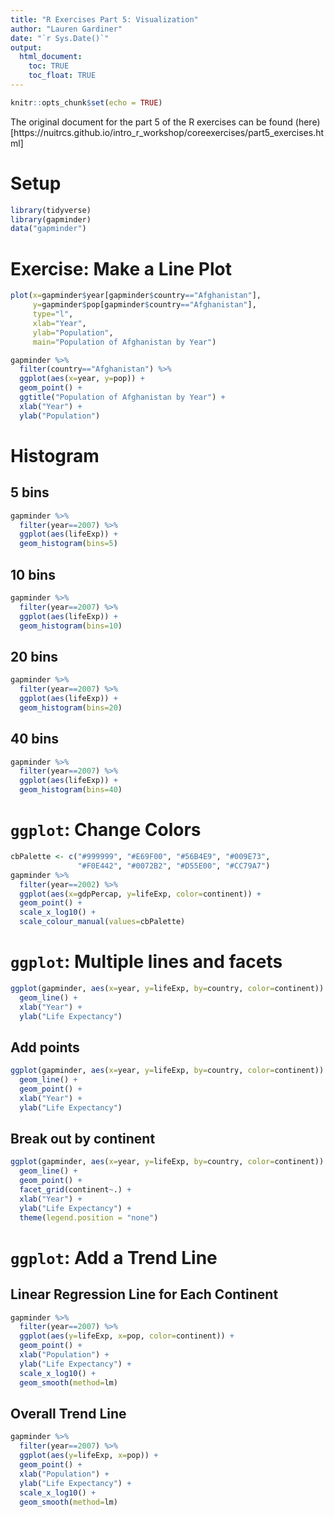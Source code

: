 ```yaml
---
title: "R Exercises Part 5: Visualization"
author: "Lauren Gardiner"
date: "`r Sys.Date()`"
output: 
  html_document:
    toc: TRUE
    toc_float: TRUE
---
```

```r
knitr::opts_chunk$set(echo = TRUE)
```
The original document for the part 5 of the R exercises can be found (here)[https://nuitrcs.github.io/intro_r_workshop/coreexercises/part5_exercises.html]

# Setup

```r
library(tidyverse)
library(gapminder)
data("gapminder")
```

# Exercise: Make a Line Plot

```r
plot(x=gapminder$year[gapminder$country=="Afghanistan"],
     y=gapminder$pop[gapminder$country=="Afghanistan"],
     type="l",
     xlab="Year",
     ylab="Population",
     main="Population of Afghanistan by Year")
```
```r
gapminder %>%
  filter(country=="Afghanistan") %>%
  ggplot(aes(x=year, y=pop)) +
  geom_point() +
  ggtitle("Population of Afghanistan by Year") +
  xlab("Year") +
  ylab("Population")
```

# Histogram

## 5 bins

```r
gapminder %>%
  filter(year==2007) %>%
  ggplot(aes(lifeExp)) +
  geom_histogram(bins=5)
```

## 10 bins

```r
gapminder %>%
  filter(year==2007) %>%
  ggplot(aes(lifeExp)) +
  geom_histogram(bins=10)
```

## 20 bins

```r
gapminder %>%
  filter(year==2007) %>%
  ggplot(aes(lifeExp)) +
  geom_histogram(bins=20)
```

## 40 bins

```r
gapminder %>%
  filter(year==2007) %>%
  ggplot(aes(lifeExp)) +
  geom_histogram(bins=40)
```

# `ggplot`: Change Colors

```r
cbPalette <- c("#999999", "#E69F00", "#56B4E9", "#009E73", 
               "#F0E442", "#0072B2", "#D55E00", "#CC79A7")
gapminder %>%
  filter(year==2002) %>%
  ggplot(aes(x=gdpPercap, y=lifeExp, color=continent)) +
  geom_point() +
  scale_x_log10() +
  scale_colour_manual(values=cbPalette)
```

# `ggplot`: Multiple lines and facets

```r
ggplot(gapminder, aes(x=year, y=lifeExp, by=country, color=continent)) +
  geom_line() +
  xlab("Year") +
  ylab("Life Expectancy")
```

## Add points

```r
ggplot(gapminder, aes(x=year, y=lifeExp, by=country, color=continent)) +
  geom_line() +
  geom_point() +
  xlab("Year") +
  ylab("Life Expectancy")
```

## Break out by continent

```r
ggplot(gapminder, aes(x=year, y=lifeExp, by=country, color=continent)) +
  geom_line() +
  geom_point() +
  facet_grid(continent~.) +
  xlab("Year") +
  ylab("Life Expectancy") +
  theme(legend.position = "none")
```

# `ggplot`: Add a Trend Line

## Linear Regression Line for Each Continent

```r
gapminder %>%
  filter(year==2007) %>%
  ggplot(aes(y=lifeExp, x=pop, color=continent)) +
  geom_point() + 
  xlab("Population") +
  ylab("Life Expectancy") +
  scale_x_log10() +
  geom_smooth(method=lm)
```

## Overall Trend Line

```r
gapminder %>%
  filter(year==2007) %>%
  ggplot(aes(y=lifeExp, x=pop)) +
  geom_point() + 
  xlab("Population") +
  ylab("Life Expectancy") +
  scale_x_log10() +
  geom_smooth(method=lm)
```
